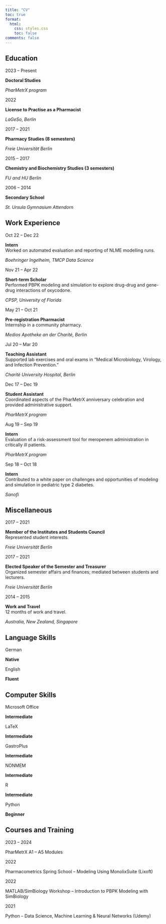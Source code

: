 ```yaml
---
title: "CV" 
toc: true
format:
  html:
    css: styles.css
    toc: false
comments: false
---
```


## Education {.section-title}

::: {.grid}
::: {.g-col-3}
2023 – Present
:::
::: {.g-col-6}
**Doctoral Studies**  
:::
::: {.g-col-3}
*PharMetrX program*
:::
:::

::: {.grid}
::: {.g-col-3}
2022
:::
::: {.g-col-6}
**License to Practise as a Pharmacist**
:::
::: {.g-col-3}
*LaGeSo, Berlin*
:::
:::

::: {.grid}
::: {.g-col-3}
2017 – 2021
:::
::: {.g-col-6}
**Pharmacy Studies (8 semesters)**
:::
::: {.g-col-3}
*Freie Universität Berlin*
:::
:::

::: {.grid}
::: {.g-col-3}
2015 – 2017
:::
::: {.g-col-6}
**Chemistry and Biochemistry Studies (3 semesters)**
:::
::: {.g-col-3}
*FU and HU Berlin*
:::
:::

::: {.grid}
::: {.g-col-3}
2006 – 2014
:::
::: {.g-col-6}
**Secondary School**
:::
::: {.g-col-3}
*St. Ursula Gymnasium Attendorn*
:::
:::


## Work Experience {.section-title}

::: {.grid}
::: {.g-col-3}
Oct 22 – Dec 22
:::
::: {.g-col-6}
**Intern**  
Worked on automated evaluation and reporting of NLME modelling runs. 
:::
::: {.g-col-3}
*Boehringer Ingelheim, TMCP Data Science*
:::
:::

::: {.grid}
::: {.g-col-3}
Nov 21 – Apr 22
:::
::: {.g-col-6}
**Short-term Scholar**  
Performed PBPK modeling and simulation to explore drug-drug and gene-drug interactions of oxycodone.
:::
::: {.g-col-3}
*CPSP, University of Florida*
:::
:::

::: {.grid}
::: {.g-col-3}
May 21 – Oct 21
:::
::: {.g-col-6}
**Pre-registration Pharmacist**   
Internship in a community pharmacy.
:::
::: {.g-col-3}
*Medios Apotheke an der Charité, Berlin*
:::
:::

::: {.grid}
::: {.g-col-3}
Jul 20 – Mar 20
:::
::: {.g-col-6}
**Teaching Assistant**  
Supported lab exercises and oral exams in “Medical Microbiology, Virology, and Infection Prevention.”
:::
::: {.g-col-3}
*Charité University Hospital, Berlin*  
:::
:::

::: {.grid}
::: {.g-col-3}
Dec 17 – Dec 19
:::
::: {.g-col-6}
**Student Assistant**  
Coordinated aspects of the PharMetrX anniversary celebration and provided administrative support.
:::
::: {.g-col-3}
*PharMetrX program*
:::
:::

::: {.grid}
::: {.g-col-3}
Aug 19 – Sep 19
:::
::: {.g-col-6}
**Intern**  
Evaluation of a risk-assessment tool for meropenem administration in critically ill patients.
:::
::: {.g-col-3}
*PharMetrX program*
:::
:::

::: {.grid}
::: {.g-col-3}
Sep 18 – Oct 18
:::
::: {.g-col-6}
**Intern**   
Contributed to a white paper on challenges and opportunities of modeling and simulation in pediatric type 2 diabetes.
:::
::: {.g-col-3}
*Sanofi*
:::
:::



## Miscellaneous {.section-title}

::: {.grid}
::: {.g-col-3}
2017 – 2021
:::
::: {.g-col-6}
**Member of the Institutes and Students Council**  
Represented student interests.
:::
::: {.g-col-3}
*Freie Universität Berlin*
:::
:::

::: {.grid}
::: {.g-col-3}
2017 – 2021
:::
::: {.g-col-6}
**Elected Speaker of the Semester and Treasurer**  
Organized semester affairs and finances; mediated between students and lecturers.
:::
::: {.g-col-3}
*Freie Universität Berlin*
:::
:::

::: {.grid}
::: {.g-col-3}
2014 – 2015
:::
::: {.g-col-6}
**Work and Travel**  
12 months of work and travel.
:::
::: {.g-col-3}
*Australia, New Zealand, Singapore*
:::
:::



## Language Skills {.section-title}

::: {.grid}
::: {.g-col-3}
German
:::
::: {.g-col-9}
**Native**
:::
:::

::: {.grid}
::: {.g-col-3}
English
:::
::: {.g-col-9}
**Fluent**
:::
:::



## Computer Skills {.section-title}

::: {.grid}
::: {.g-col-3}
Microsoft Office
:::
::: {.g-col-9}
**Intermediate**
:::
:::

::: {.grid}
::: {.g-col-3}
LaTeX
:::
::: {.g-col-9}
**Intermediate**
:::
:::

::: {.grid}
::: {.g-col-3}
GastroPlus
:::
::: {.g-col-9}
**Intermediate**
:::
:::

::: {.grid}
::: {.g-col-3}
NONMEM
:::
::: {.g-col-9}
**Intermediate**
:::
:::

::: {.grid}
::: {.g-col-3}
R
:::
::: {.g-col-9}
**Intermediate**
:::
:::

::: {.grid}
::: {.g-col-3}
Python
:::
::: {.g-col-9}
**Beginner**
:::
:::



## Courses and Training {.section-title}

::: {.grid}
::: {.g-col-3}
2023 – 2024
:::
::: {.g-col-9}
PharMetrX A1 – A5 Modules
:::
:::

::: {.grid}
::: {.g-col-3}
2022
:::
::: {.g-col-9}
Pharmacometrics Spring School – Modeling Using MonolixSuite (Lixoft)
:::
:::

::: {.grid}
::: {.g-col-3}
2022
:::
::: {.g-col-9}
MATLAB/SimBiology Workshop – Introduction to PBPK Modeling with SimBiology
:::
:::

::: {.grid}
::: {.g-col-3}
2021
:::
::: {.g-col-9}
Python – Data Science, Machine Learning & Neural Networks (Udemy)
:::
:::


